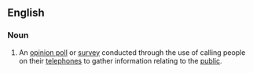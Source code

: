 ==English==

===Noun===
{{en-noun}}

# {{lb|en|statistics}} An [[opinion poll]] or [[survey]] conducted through the use of calling people on their [[telephone]]s to gather information relating to the [[public]].